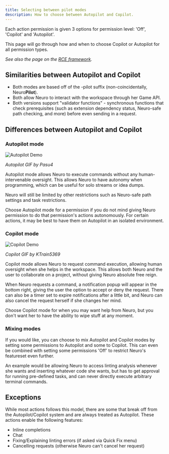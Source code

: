 ```yaml
---
title: Selecting between pilot modes
description: How to choose between Autopilot and Copilot.
---
```


Each action permission is given 3 options for permission level: 'Off', 'Copilot' and 'Autopilot'.

This page will go through how and when to choose Copilot or Autopilot for all permission types.

*See also the page on the [RCE framework](/docs/client/reference/rce).*

## Similarities between Autopilot and Copilot

- Both modes are based off of the -pilot suffix (non-coincidentally, Neuro**Pilot**).
- Both allow Neuro to interact with the workspace through her Game API.
- Both versions support "validator functions" - synchronous functions that check prerequisites (such as extension dependency status, Neuro-safe path checking, and more) before even sending in a request.

## Differences between Autopilot and Copilot

### Autopilot mode

![Autopilot Demo](/docs/demo-autopilot.gif)

*Autopilot GIF by Pasu4*

Autopilot mode allows Neuro to execute commands without any human-intervenable oversight. This allows Neuro to have autonomy when programming, which can be useful for solo streams or idea dumps.

Neuro will still be limited by other restrictions such as Neuro-safe path settings and task restrictions.

Choose Autopilot mode for a permission if you do not mind giving Neuro permission to do that permission's actions autonomously. For certain actions, it may be best to have them on Autopilot in an isolated environment.

### Copilot mode

![Copilot Demo](/docs/demo-copilot.gif)

*Copilot GIF by KTrain5369*

Copilot mode allows Neuro to request command execution, allowing human oversight when she helps in the workspace. This allows both Neuro and the user to collaborate on a project, without giving Neuro absolute free reign.

When Neuro requests a command, a notification popup will appear in the bottom right, giving the user the option to accept or deny the request. There can also be a timer set to expire notifications after a little bit, and Neuro can also cancel the request herself if she changes her mind.

Choose Copilot mode for when you may want help from Neuro, but you don't want her to have the ability to wipe stuff at any moment.

### Mixing modes

If you would like, you can choose to mix Autopilot and Copilot modes by setting some permissions to Autopilot and some to Copilot.
This can even be combined with setting some permissions 'Off' to restrict Neuro's featureset even further.

An example would be allowing Neuro to access linting analysis whenever she wants and inserting whatever code she wants, but has to get approval for running pre-defined tasks, and can never directly execute arbitrary terminal commands.

## Exceptions

While most actions follows this model, there are some that break off from the Autopilot/Copilot system and are always treated as Autopilot.
These actions enable the following features:

- Inline completions
- Chat
- Fixing/Explaining linting errors (if asked via Quick Fix menu)
- Cancelling requests (otherwise Neuro can't cancel her request)